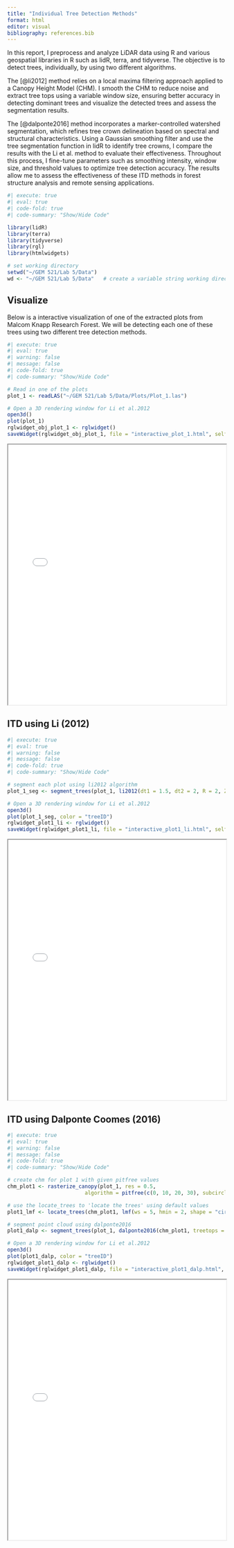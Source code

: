 ```yaml
---
title: "Individual Tree Detection Methods"
format: html
editor: visual
bibliography: references.bib
---
```


In this report, I preprocess and analyze LiDAR data using R and various geospatial libraries in R such as lidR, terra, and tidyverse. The objective is to detect trees, individually, by using two different algorithms.

The [@li2012] method relies on a local maxima filtering approach applied to a Canopy Height Model (CHM). I smooth the CHM to reduce noise and extract tree tops using a variable window size, ensuring better accuracy in detecting dominant trees and visualize the detected trees and assess the segmentation results.

The [@dalponte2016] method incorporates a marker-controlled watershed segmentation, which refines tree crown delineation based on spectral and structural characteristics. Using a Gaussian smoothing filter and use the tree segmentation function in lidR to identify tree crowns, I compare the results with the Li et al. method to evaluate their effectiveness. Throughout this process, I fine-tune parameters such as smoothing intensity, window size, and threshold values to optimize tree detection accuracy. The results allow me to assess the effectiveness of these ITD methods in forest structure analysis and remote sensing applications.

```r
#| execute: true
#| eval: true
#| code-fold: true
#| code-summary: "Show/Hide Code"

library(lidR)
library(terra)
library(tidyverse)
library(rgl)
library(htmlwidgets)

# set working directory
setwd("~/GEM 521/Lab 5/Data")
wd <- "~/GEM 521/Lab 5/Data"   # create a variable string working directory
```

## Visualize

Below is a interactive visualization of one of the extracted plots from Malcom Knapp Research Forest. We will be detecting each one of these trees using two different tree detection methods.

```r
#| execute: true
#| eval: true
#| warning: false
#| message: false
#| code-fold: true
#| code-summary: "Show/Hide Code"

# Read in one of the plots
plot_1 <- readLAS("~/GEM 521/Lab 5/Data/Plots/Plot_1.las")

# Open a 3D rendering window for Li et al.2012
open3d()
plot(plot_1)
rglwidget_obj_plot_1 <- rglwidget()
saveWidget(rglwidget_obj_plot_1, file = "interactive_plot_1.html", selfcontained = TRUE)
```

::: {html}
<iframe src="interactive_plot_1.html" width="100%" height="600px">

</iframe>
:::

## ITD using Li (2012)

```r
#| execute: true
#| eval: true
#| warning: false
#| message: false
#| code-fold: true
#| code-summary: "Show/Hide Code"

# segment each plot using li2012 algorithm
plot_1_seg <- segment_trees(plot_1, li2012(dt1 = 1.5, dt2 = 2, R = 2, Zu = 15, hmin = 2, speed_up = 10))

# Open a 3D rendering window for Li et al.2012
open3d()
plot(plot_1_seg, color = "treeID")
rglwidget_plot1_li <- rglwidget()
saveWidget(rglwidget_plot1_li, file = "interactive_plot1_li.html", selfcontained = TRUE)
```

::: {html}
<iframe src="interactive_plot1_li.html" width="100%" height="600px">

</iframe>
:::

## ITD using Dalponte Coomes (2016)

```r
#| execute: true
#| eval: true
#| warning: false
#| message: false
#| code-fold: true
#| code-summary: "Show/Hide Code"

# create chm for plot 1 with given pitfree values
chm_plot1 <- rasterize_canopy(plot_1, res = 0.5, 
                         algorithm = pitfree(c(0, 10, 20, 30), subcircle = 0.2))

# use the locate_trees to 'locate the trees' using default values
plot1_lmf <- locate_trees(chm_plot1, lmf(ws = 5, hmin = 2, shape = "circular", ws_args = "z"))

# segment point cloud using dalponte2016
plot1_dalp <- segment_trees(plot_1, dalponte2016(chm_plot1, treetops = plot1_lmf))

# Open a 3D rendering window for Li et al.2012
open3d()
plot(plot1_dalp, color = "treeID")
rglwidget_plot1_dalp <- rglwidget()
saveWidget(rglwidget_plot1_dalp, file = "interactive_plot1_dalp.html", selfcontained = TRUE)
```

::: {html}
<iframe src="interactive_plot1_dalp.html" width="100%" height="600px">

</iframe>
:::
